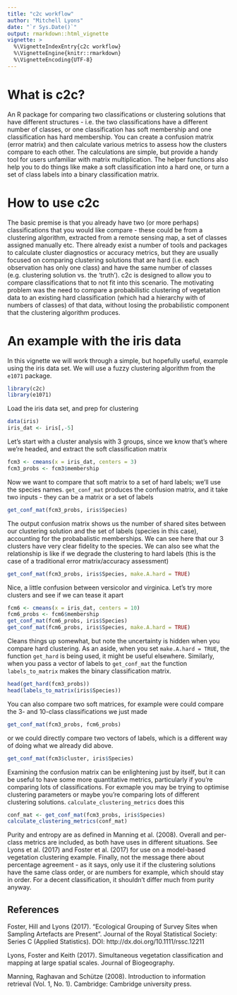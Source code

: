 ```yaml
---
title: "c2c workflow"
author: "Mitchell Lyons"
date: "`r Sys.Date()`"
output: rmarkdown::html_vignette
vignette: >
  %\VignetteIndexEntry{c2c workflow}
  %\VignetteEngine{knitr::rmarkdown}
  %\VignetteEncoding{UTF-8}
---
```


# What is c2c?
An R package for comparing two classifications or clustering solutions that have different structures - i.e. the two classifications have a different number of classes, or one classification has soft membership and one classification has hard membership. You can create a confusion matrix (error matrix) and then calculate various metrics to assess how the clusters compare to each other. The calculations are simple, but provide a handy tool for users unfamiliar with matrix multiplication. The helper functions also help you to do things like make a soft classification into a hard one, or turn a set of class labels into a binary classification matrix.

# How to use c2c
The basic premise is that you already have two (or more perhaps) classifications that you would like compare - these could be from a clustering algorithm, extracted from a remote sensing map, a set of classes assigned manually etc. There already exist a number of tools and packages to calculate cluster diagnostics or accuracy metrics, but they are usually focused on comparing clustering solutions that are hard (i.e. each observation has only one class) and have the same number of classes (e.g. clustering solution vs. the 'truth'). c2c is designed to allow you to compare classifications that to not fit into this scenario. The motivating problem was the need to compare a probabilistic clustering of vegetation data to an existing hard classification (which had a hierarchy with of numbers of classes) of that data, without losing the probabilistic component that the clustering algorithm produces.

# An example with the iris data
In this vignette we will work through a simple, but hopefully useful, example using the iris data set. We will use a fuzzy clustering algorithm from the ```e1071``` package.

```r
library(c2c)
library(e1071)
```

Load the iris data set, and prep for clustering
```r
data(iris)
iris_dat <- iris[,-5]
```

Let's start with a cluster analysis with 3 groups, since we know that's where we're headed, and extract the soft classification matrix
```r
fcm3 <- cmeans(x = iris_dat, centers = 3)
fcm3_probs <- fcm3$membership
```

Now we want to compare that soft matrix to a set of hard labels; we'll use the species names. ```get_conf_mat``` produces the confusion matrix, and it take two inputs - they can be a matrix or a set of labels
```r
get_conf_mat(fcm3_probs, iris$Species)
```

The output confusion matrix shows us the number of shared sites between our clustering solution and the set of labels (species in this case), accounting for the probabalistic memberships. We can see here that our 3 clusters have very clear fidelity to the species. We can also see what the relationship is like if we degrade the clustering to hard labels (this is the case of a traditional error matrix/accuracy assessment)
```r
get_conf_mat(fcm3_probs, iris$Species, make.A.hard = TRUE)
```

Nice, a little confusion between versicolor and virginica. Let's try more clusters and see if we can tease it apart

```r
fcm6 <- cmeans(x = iris_dat, centers = 10)
fcm6_probs <- fcm6$membership
get_conf_mat(fcm6_probs, iris$Species)
get_conf_mat(fcm6_probs, iris$Species, make.A.hard = TRUE)
```

Cleans things up somewhat, but note the uncertainty is hidden when you compare hard clustering. As an aside, when you set ```make.A.hard = TRUE```, the function ```get_hard``` is being used, it might be useful elsewhere. Similarly, when you pass a vector of labels to ```get_conf_mat``` the function ```labels_to_matrix``` makes the binary classification matrix.

```r
head(get_hard(fcm3_probs))
head(labels_to_matrix(iris$Species))
```

You can also compare two soft matrices, for example were could compare the 3- and 10-class classifications we just made
```r
get_conf_mat(fcm3_probs, fcm6_probs)
```

or we could directly compare two vectors of labels, which is a different way of doing what we already did above.
```r
get_conf_mat(fcm3$cluster, iris$Species)
```

Examining the confusion matrix can be enlightening just by itself, but it can be useful to have some more quantitative metrics, particularly if you're comparing lots of classifications. For exmaple you may be trying to optimise clustering parameters or maybe you're comparing lots of different clustering solutions. ```calculate_clustering_metrics``` does this

```r
conf_mat <- get_conf_mat(fcm3_probs, iris$Species)
calculate_clustering_metrics(conf_mat)
```

Purity and entropy are as defined in Manning et al. (2008). Overall and per-class metrics are included, as both have uses in different situations. See Lyons et al. (2017) and Foster et al. (2017) for use on a model-based vegetation clustering example. Finally, not the message there about percentage agreement - as it says, only use it if the clustering solutions have the same class order, or are numbers for example, which should stay in order. For a decent classification, it shouldn't differ much from purity anyway.


## References
Foster, Hill and Lyons (2017). "Ecological Grouping of Survey Sites when 
Sampling Artefacts are Present". Journal of the Royal Statistical Society: 
Series C (Applied Statistics). DOI: http://dx.doi.org/10.1111/rssc.12211

Lyons, Foster and Keith (2017). Simultaneous vegetation classification and mapping at
large spatial scales. Journal of Biogeography.

Manning, Raghavan and Schütze (2008). Introduction to information retrieval (Vol. 1, No. 1). Cambridge: Cambridge university press.














